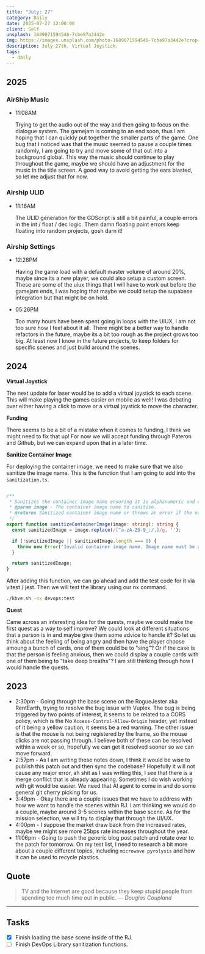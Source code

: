 ```yaml
---
title: "July: 27"
category: Daily
date: 2025-07-27 12:00:00
client: Self
unsplash: 1689071594546-7cbe97a3442e
img: https://images.unsplash.com/photo-1689071594546-7cbe97a3442e?crop=entropy&cs=srgb&fm=jpg&ixid=MnwzNjM5Nzd8MHwxfHJhbmRvbXx8fHx8fHx8fDE2ODE3NDg2ODY&ixlib=rb-4.0.3&q=85
description: July 27th. Virtual Joystick.
tags:
  - daily
---
```


## 2025

### AirShip Music

-   11:08AM
    
    Trying to get the audio out of the way and then going to focus on the dialogue system.
    The gamejam is coming to an end soon, thus I am hoping that I can quickly put together the smaller parts of the game.
    One bug that I noticed was that the music seemed to pause a couple times randomly, I am going to try and move some of that out into a background global.
    This way the music should continue to play throughout the game, maybe we should have an adjustment for the music in the title screen.
    A good way to avoid getting the ears blasted, so let me adjust that for now.

### Airship ULID

-   11:16AM

    The ULID generation for the GDScript is still a bit painful, a couple errors in the int / float / dec logic.
    Them damn floating point errors keep floating into random projects, gosh darn it!

### Airship Settings

-   12:28PM

    Having the game load with a default master volume of around 20%, maybe since its a new player, we could also setup a custom screen.
    These are some of the uiux things that I will have to work out before the gamejam ends, I was hoping that maybe we could setup the supabase integration but that might be on hold.

-   05:26PM

    Too many hours have been spent going in loops with the UIUX, I am not too sure how I feel about it all.
    There might be a better way to handle refactors in the future, maybe its a bit too rough as the project grows too big.
    At least now I know in the future projects, to keep folders for specific scenes and just build around the scenes.


## 2024

**Virtual Joystick**

The next update for laser would be to add a virtual joystick to each scene.
This will make playing the games easier on mobile as well!
I was debating over either having a click to move or a virtual joystick to move the character.

**Funding**

There seems to be a bit of a mistake when it comes to funding, I think we might need to fix that up!
For now we will accept funding through Pateron and Github, but we can expand upon that in a later time.

**Sanitize Container Image**

For deploying the container image, we need to make sure that we also sanitize the image name.
This is the function that I am going to add into the `sanitization.ts`.

```ts

/**
 * Sanitizes the container image name ensuring it is alphanumeric and can include underscores, slashes, colons, and periods.
 * @param image - The container image name to sanitize.
 * @returns Sanitized container image name or throws an error if the name is invalid.
 */
export function sanitizeContainerImage(image: string): string {
  const sanitizedImage = image.replace(/[^a-zA-Z0-9_:/.]/g, '');

  if (!sanitizedImage || sanitizedImage.length === 0) {
    throw new Error('Invalid container image name. Image name must be alphanumeric and can include underscores, slashes, colons, and periods.');
  }

  return sanitizedImage;
}

```

After adding this function, we can go ahead and add the test code for it via vitest / jest.
Then we will test the library using our nx command.

```bash
./kbve.sh -nx devops:test
```

**Quest**

Came across an interesting idea for the quests, maybe we could make the first quest as a way to self improve?
We could look at different situations that a person is in and maybe give them some advice to handle it?
So let us think about the feeling of being angry and then have the player choose amoung a bunch of cards, one of them could be to "sing"?
Or if the case is that the person is feeling anxious, then we could display a couple cards with one of them being to "take deep breaths"?
I am still thinking through how I would handle the quests.

<Adsense />

## 2023
- 2:30pm - Going through the base scene on the RogueJester aka RentEarth, trying to resolve the bug issue with Vuplex. The bug is being triggered by two points of interest, it seems to be related to a CORS policy, which is the No `Access-Control-Allow-Origin` header, yet instead of it being a yellow caution, it seems be a red warning. The other issue is that the mouse is not being registered by the frame, so the mouse clicks are not passing through. I believe both of these can be resolved within a week or so, hopefully we can get it resolved sooner so we can move forward. 
- 2:57pm - As I am writing these notes down, I think it would be wise to publish this patch out and then sync the codebase? Hopefully it will not cause any major error, ah shit as I was writing this, I see that there is a merge conflict that is already appearing. Sometimes I do wish working with git would be easier. We need that AI agent to come in and do some general git cherry picking for us.
- 3:49pm - Okay there are a couple issues that we have to address with how we want to handle the scenes within RJ. I am thinking we would do a couple, maybe around 3-5 scenes within the base scene. As for the mission selection, we will try to display that through the UI/UX.
- 4:00pm - I suppose the market draw back from the increased rates, maybe we might see more 25bps rate increases throughout the year. 
- 11:06pm - Going to push the generic blog post patch and rotate over to the patch for tomorrow. On my test list, I need to research a bit more about a couple different topics, including `microwave pyrolysis` and how it can be used to recycle plastics.

## Quote

> TV and the Internet are good because they keep stupid people from spending too much time out in public.
> — <cite>Douglas Coupland</cite>

---

## Tasks

- [X] Finish loading the base scene inside of the RJ.
- [ ] Finish DevOps Library sanitization functions.